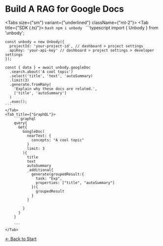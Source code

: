 

# Build A RAG for Google Docs

<Tabs size={"sm"} variant={"underlined"} className={"mt-2"}>
    <Tab title={"SDK (.ts)"}>
    ```bash
    npm i unbody
    ```
    ```typescript
    import { Unbody } from 'unbody';

    const unbody = new Unbody({
      projectId: 'your-project-id', // dashboard > project settings 
      apiKey: 'your-api-key' // dashboard > project settings > developer settings
    });
    
    const { data } = await unbody.googleDoc
      .search.about('A cool topic')
      .select('title', 'text', 'autoSummary)
      .limit(3)
      .generate.fromMany(
        'Explain why these docs are related.',
        ['title', 'autoSummary']
      )
      .exec();
    ```
    </Tab>
    <Tab title={"GraphQL"}>
        ```graphql
        query{
          Get{
            GoogleDoc(
              nearText: {
                concepts: "A cool topic"
              }
              limit: 3
            ){
              title
              text
              autoSummary
              _additional{
                generate(groupedResult:{
                  task: "Exp",
                  properties: ["title", "autoSummary"]
                }){
                  groupedResult
                }
              }
              
            }
          }
        }

        ```
    </Tab>
</Tabs>


[← Back to Start](/first-projects/rag/1-setup)
